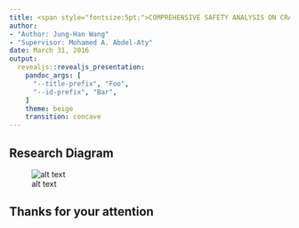 ```yaml
--- 
title: <span style="fontsize:5pt;">COMPREHENSIVE SAFETY ANALYSIS ON CRASH MODIFICATION FACTORS AT INTERSECTIONS </span> 
author: 
- "Author: Jung-Han Wang"
- "Supervisor: Mohamed A. Abdel-Aty"
date: March 31, 2016
output:
  revealjs::revealjs_presentation: 
    pandoc_args: [
      "--title-prefix", "Foo",
      "--id-prefix", "Bar",
    ]
    theme: beige 
    transition: concave
--- 
```


## Research Diagram

![alt text](diagram2.png)

## Thanks for your attention {data-background-video="ucfcampus2.mp4"}

```r
```

